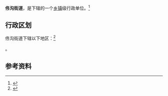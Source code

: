 {{中国乡级行政区|21/01/11/018/000}}

'''佟沟街道'''，是{{PRC admin/fullname|21/01/11/018/000|3}}下辖的一个[[乡镇|乡镇]]级行政单位。<ref>{{PRC admin/ref sgc|{{PRC admin/parent|21/01/11/018/000}}}}</ref>

== 行政区划 ==

佟沟街道下辖以下地区：<ref>{{PRC admin/ref sgc|21/01/11/018/000}}</ref>

{{PRC admin/children|21/01/11/018/000}}。

== 参考资料 ==

{{reflist}}

{{行政区划小作品}}
{{PRC admin/navcat|21/01/11/018/000}}